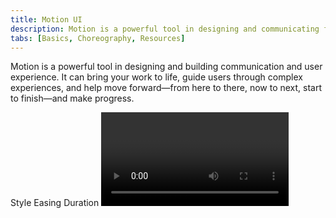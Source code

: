 ```yaml
---
title: Motion UI
description: Motion is a powerful tool in designing and communicating for user experience. It brings your work to life, and guides users through complex experiences.
tabs: [Basics, Choreography, Resources]
---
```


<PageDescription>

Motion is a powerful tool in designing and building communication and user experience. It can bring your work to life, guide users through complex experiences, and help move forward—from here to there, now to next, start to finish—and make progress.

</PageDescription>

<AnchorLinks>
  <AnchorLink>Style</AnchorLink>
  <AnchorLink>Easing</AnchorLink>
  <AnchorLink>Duration</AnchorLink>
</AnchorLinks>

<Video title="Motion" vimeoId="281513709" />

## Style

IBM Design System recognizes different moments in user’s experience, and offers two styles of motion—productive motion, and expressive motion. The motion curves are designed to reflect the philosophical duality of Man and Machine.

<Tabs>

<Tab label="Curves">

![motion style curves](./images/motion-style-curves.svg)

</Tab>
<Tab label="Abstract">
<Video
  src="/videos/motion/motion-style-abstract.mp4"
  poster="/videos/motion/motion-style-abstract.jpg"
/>
</Tab>
<Tab label="Examples">
<Video
  src="/videos/motion/motion-style-insitu.mp4"
  poster="/videos/motion/motion-style-insitu.jpg"
/>
</Tab>

</Tabs>

### Productive

Productive motion creates a sense of efficiency and responsiveness, while being subtle. Use Productive motion for moments when user needs to focus on tasks—micro-interactions such as button interaction and dropdown menus, revealing additional information upon user’s request, or rendering data tables and visualizations.

### Expressive

Expressive motion delivers enthusiastic and vibrant, thus more visible movement. Use expressive motion for significant moments such as user opening a new page or clicking the primary action button, or when the movement itself conveys a meaning or needs to be noticed by the user such as system alert or notification box appearing.

Productivity and Expression are both essential to an interface. Reserve Expressive motion for occasional, important moments to better capture user’s attention, and offer rhythmic break to the productive experience.

Our [components](https://www.carbondesignsystem.com/components/overview/) have basic motion build in. Use this guidance to customize motion, combine and coordinate motion through out experiences.

<Video
  src="/videos/motion/motion-style-expressive.mp4"
  poster="/videos/motion/motion-style-expressive.jpg"
/>

<Caption>
  Reserve Expressive motion (magenta) for key moments in user’s experience.
</Caption>

## Easing

Strictly linear movement appears unnatural to the human eye. Elements on the screen speed up quickly and slow down smoothly, obeying the physics of a light-weight material. “Easing curves” describe the precise amount of accelerations in motion. We commonly use one of these three types of easing.

<Video
  src="/videos/motion/motion-easing-do.mp4"
  poster="/videos/motion/motion-easing-do.jpg"
/>
<Caption>Elements on the screen speed up quickly and slow down smoothly, obeying the physics of a light-weight material</Caption>

Avoid easing curves that are unnatural, distracting, or decorative should be avoided. IBM motion is essential and efficient. We guide the users to value as quickly as possible.

<Video
  src="/videos/motion/motion-easing-dont.mp4"
  poster="/videos/motion/motion-easing-dont.jpg"
/>
<Caption>Easing curves that suggest bounce, stretch, or sudden stops are not recommended</Caption>

### Standard-easing

Use `standard-easing` when an element is visible from the beginning to end of a motion. Tiles expanding and table rows sorting are good examples.

<Tabs>

<Tab label="Curves">

<Video
  src="/videos/motion/motion-easing-standard-curves.mp4"
  poster="/videos/motion/motion-easing-standard-curves.jpg"
/>

</Tab>
<Tab label="Examples">

<Video
  src="/videos/motion/motion-easing-standard-examples.mp4"
  poster="/videos/motion/motion-easing-standard-examples.jpg"
/>

</Tab>

</Tabs>

| Context       | Productive                      | Expressive                      |
| ------------- | ------------------------------- | ------------------------------- |
| CSS           | cubic-bezier(0.2, 0, 0.38, 0.9) | cubic-bezier(0.4, 0.14, 0.3, 1) |
| After Effects | Outgoing 20%, incoming 62%      | Outgoing 40%, incoming 70%      |

### Entrance-easing

Use `entrance-easing` when adding elements to the view such as a modal or toaster appearing, or moving in response to users’ input, such as dropdown opening or toggle. An element quickly appears and slows down to a stop.

<Tabs>

<Tab label="Curves">

<Video
  src="/videos/motion/motion-easing-entrance-curves.mp4"
  poster="/videos/motion/motion-easing-entrance-curves.jpg"
/>

</Tab>
<Tab label="Examples">

<Video
  src="/videos/motion/motion-easing-entrance-examples.mp4"
  poster="/videos/motion/motion-easing-entrance-examples.jpg"
/>

</Tab>

</Tabs>

| Context       | Productive                    | Expressive                 |
| ------------- | ----------------------------- | -------------------------- |
| CSS           | cubic-bezier(0, 0, 0.38, 0.9) | cubic-bezier(0, 0, 0.3, 1) |
| After Effects | Outgoing 0%, incoming 62%     | Outgoing 0%, incoming 70%  |

### Exit-easing

Use `exit-easing` when removing elements from view, such as closing a modal or toaster. The element speeds up as it exits from view, implying that its departure from the screen is permanent.

<Tabs>

<Tab label="Curves">

<Video
  src="/videos/motion/motion-easing-exit-curves.mp4"
  poster="/videos/motion/motion-easing-exit-curves.jpg"
/>

</Tab>
<Tab label="Examples">

<Video
  src="/videos/motion/motion-easing-exit-examples.mp4"
  poster="/videos/motion/motion-easing-exit-examples.jpg"
/>

</Tab>

</Tabs>

| Context       | Productive                   | Expressive                    |
| ------------- | ---------------------------- | ----------------------------- |
| CSS           | cubic-bezier(0.2, 0, 1, 0.9) | cubic-bezier(0.4, 0.14, 1, 1) |
| After Effects | Outgoing 20%, incoming 0%    | Outgoing 40%, incoming 0%     |

An exception to exits: if an element leaves the view but stays nearby, ready to reappear upon user action, use Standard easing instead. A good example of this is a side panel. The panel would leave the view, but slows down as it exits, implying that it would come to rest just outside the view, and ready to be recalled.

### Easing curve summary

Cubic-bezier curve notation is the standard way to express easing curves. The [IBM Motion Package](https://github.com/carbon-design-system/carbon/tree/master/packages/motion) has the easing curves stored as tokens for fast access.

| Context         | Productive                      | Expressive                      |
| --------------- | ------------------------------- | ------------------------------- |
| Standard easing | cubic-bezier(0.2, 0, 0.38, 0.9) | cubic-bezier(0.4, 0.14, 0.3, 1) |
| Entrance easing | cubic-bezier(0, 0, 0.38, 0.9)   | cubic-bezier(0, 0, 0.3, 1)      |
| Exit easing     | cubic-bezier(0.2, 0, 1, 0.9)    | cubic-bezier(0.4, 0.14, 1, 1)   |

## Duration

Duration is calculated based on the style and size of the motion. Among the two motion styles, Productive motion is significantly faster than Expressive motion. Motion’s duration should be dynamic based on the size of the animation - the larger the change in distance (traveled) or size (scaling) of the element, the longer the animation takes.

<Video
  src="/videos/motion/motion-duration.mp4"
  poster="/videos/motion/motion-duration.jpg"
/>
<Caption>Duration contrast between a taller and a shorter component.</Caption>

When custom duration is possible, please use the [Motion Generator](https://ibm.github.io/motion/) to get the customized duration calculated for you element. We uses a non-linear duration scale to achieve better perceived consistency across all distances.

<Row>
<Column colMd={2} colLg={4}>

<ResourceCard
  subTitle="IBM Motion generator"
  href="https://ibm.github.io/motion/"
/>

</Column>
</Row>

### Dynamic duration

We are working on making dynamic duration a built-in feature for all Carbon components. Currently, we offer two static values as tokens for easier implementation.

| Context    | Productive             | Expressive |
| ---------- | ---------------------- | ---------- |
| Productive | \$transition—base      | 100ms      |
| Expressive | \$transition—expansion | 150ms      |
